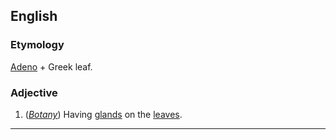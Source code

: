 ==English==

===Etymology===
[[Aden]]o + Greek leaf.

===Adjective===
#(''[[Botany]]'') Having [[gland]]s on the [[leaf|leaves]].


----
{{webster}}